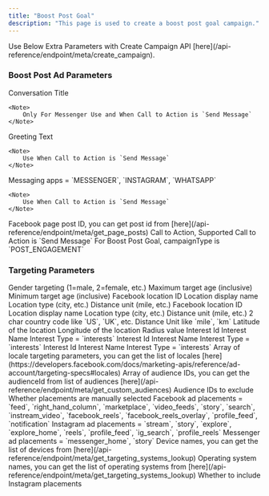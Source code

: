 ```yaml
---
title: "Boost Post Goal"
description: "This page is used to create a boost post goal campaign."
---
```


<Note>
	Use Below Extra Parameters with Create Campaign API
	[here](/api-reference/endpoint/meta/create_campaign).
</Note>

### Boost Post Ad Parameters

<ParamField body="conversations" type="array">
	<Expandable title="Conversations Array">
		<ParamField body="title" type="string" required>
			Conversation Title
		</ParamField>
	</Expandable>

    <Note>
    	Only For Messenger Use and When Call to Action is `Send Message`
    </Note>

</ParamField>

<ParamField body="greetingText" type="string">
	Greeting Text

    <Note>
    	Use When Call to Action is `Send Message`
    </Note>

</ParamField>

<ParamField body="messagingApps" type="array" >
	Messaging apps = `MESSENGER`, `INSTAGRAM`, `WHATSAPP`

    <Note>
    	Use When Call to Action is `Send Message`
    </Note>

</ParamField>

<ParamField body="pagePostId" type="string" required>
	Facebook page post ID, you can get post id from
	[here](/api-reference/endpoint/meta/get_page_posts)
</ParamField>

<ParamField body="callToAction" type="string" required>
	Call to Action, Supported Call to Action is `Send Message`
</ParamField>

<ParamField body="campaignType" type="string" required>
	For Boost Post Goal, campaignType is `POST_ENGAGEMENT`
</ParamField>

### Targeting Parameters

<ParamField body="gender" type="number">
	Gender targeting (1=male, 2=female, etc.)
</ParamField>

<ParamField body="ages" type="object">
	<Expandable title="Age Targeting Object">
		<ParamField body="maxAge" type="number" required>
			Maximum target age (inclusive)
		</ParamField>
		<ParamField body="minAge" type="number" required>
			Minimum target age (inclusive)
		</ParamField>
	</Expandable>
</ParamField>

<ParamField body="locations" type="array">
	<Expandable title="Location Targeting Array">
		<ParamField body="id" type="string" required>
			Facebook location ID
		</ParamField>
		<ParamField body="name" type="string" required>
			Location display name
		</ParamField>
		<ParamField body="type" type="string" required>
			Location type (city, etc.)
		</ParamField>
		<ParamField body="distance_unit" type="string" required>
			Distance unit (mile, etc.)
		</ParamField>
	</Expandable>
</ParamField>

<ParamField body="excludedLocations" type="array">
	<Expandable title="Location Targeting Array">
		<ParamField body="id" type="string" required>
			Facebook location ID
		</ParamField>
		<ParamField body="name" type="string" required>
			Location display name
		</ParamField>
		<ParamField body="type" type="string" required>
			Location type (city, etc.)
		</ParamField>
		<ParamField body="distance_unit" type="string" required>
			Distance unit (mile, etc.)
		</ParamField>
	</Expandable>
</ParamField>

<ParamField body="proximityTargeting" type="array">
	<Expandable title="Proximity Targeting Array">
		<ParamField body="countryName" type="string" required>
			2 char country code like `US`, `UK`, etc.
		</ParamField>
		<ParamField body="distance_unit" type="string" required>
			Distance Unit like `mile`, `km`
		</ParamField>
		<ParamField body="latitude" type="string" required>
			Latitude of the location
		</ParamField>
		<ParamField body="longitude" type="string" required>
			Longitude of the location
		</ParamField>
		<ParamField body="radius" type="string" required>
			Radius value
		</ParamField>
	</Expandable>
</ParamField>

<ParamField body="interests" type="array">
	<Expandable title="Interests Array">
		<ParamField body="id" type="string" required>
			Interest Id
		</ParamField>
		<ParamField body="name" type="string" required>
			Interest Name
		</ParamField>
		<ParamField body="type" type="string" required>
			Interest Type = `interests`
		</ParamField>
	</Expandable>
</ParamField>

<ParamField body="narrowInterests" type="array">
	<Expandable title="Narrow Interests Array">
		<ParamField body="id" type="string" required>
			Interest Id
		</ParamField>
		<ParamField body="name" type="string" required>
			Interest Name
		</ParamField>
		<ParamField body="type" type="string" required>
			Interest Type = `interests`
		</ParamField>
	</Expandable>
</ParamField>

<ParamField body="furtherInterests" type="array">
	<Expandable title="Further Interests Array">
		<ParamField body="id" type="string" required>
			Interest Id
		</ParamField>
		<ParamField body="name" type="string" required>
			Interest Name
		</ParamField>
		<ParamField body="type" type="string" required>
			Interest Type = `interests`
		</ParamField>
	</Expandable>
</ParamField>

<ParamField body="targetLocales" type="number[]">
	Array of locale targeting parameters, you can get the list of locales
	[here](https://developers.facebook.com/docs/marketing-apis/reference/ad-account/targeting-specs#locales)
</ParamField>

<ParamField body="audienceId" type="array">
	Array of audience IDs, you can get the audienceId from list of audiences
	[here](/api-reference/endpoint/meta/get_custom_audiences)
</ParamField>

<ParamField body="excludedAudienceIds" type="string[]">
	Audience IDs to exclude
</ParamField>

<ParamField body="manualPlacements" type="boolean">
	Whether placements are manually selected
</ParamField>

<ParamField body="facebook_positions" type="string[]">
	Facebook ad placements = `feed`, `right_hand_column`, `marketplace`,
	`video_feeds`, `story`, `search`, `instream_video`, `facebook_reels`,
	`facebook_reels_overlay`, `profile_feed`, `notification`
</ParamField>

<ParamField body="instagram_positions" type="string[]">
	Instagram ad placements = `stream`, `story`, `explore`, `explore_home`,
	`reels`, `profile_feed`, `ig_search`, `profile_reels`
</ParamField>

<ParamField body="messenger_positions" type="string[]">
	Messenger ad placements = `messenger_home`, `story`
</ParamField>

<ParamField body="userDevices" type="string[]">
	Device names, you can get the list of devices from
	[here](/api-reference/endpoint/meta/get_targeting_systems_lookup)
</ParamField>

<ParamField body="userOS" type="string[]">
	Operating system names, you can get the list of operating systems from
	[here](/api-reference/endpoint/meta/get_targeting_systems_lookup)
</ParamField>

<ParamField body="includeInstagram" type="boolean">
	Whether to include Instagram placements
</ParamField>
